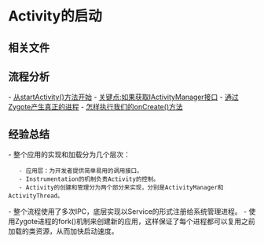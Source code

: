 = Activity的启动 =

== 相关文件 ==
{{{class="brush:text"
frameworks/base/core/java/android/os/Process.java             
frameworks/base/core/jni/android_util_Process.cpp                          
frameworks/base/core/jni/ActivityManager.cpp                           
frameworks/base/services/java/com/android/server/am/ActivityManagerService.java
frameworks/base/services/java/com/android/server/SystemServer.java
frameworks/base/core/java/android/os/ServiceManager.java
frameworks/base/core/java/android/os/ServiceManagerNative.java 
frameworks/base/core/java/android/app/ActivityManagerNative.java
frameworks/base/core/java/android/app/IApplicationThread.java
frameworks/base/core/java/android/app/IActivityManager.java
frameworks/base/core/java/android/app/ActivityThread.java 
frameworks/base/core/java/android/app/ActivityManager.java 
frameworks/base/core/java/android/app/ApplicationThreadNative.java 
}}}

== 流程分析 ==
- [[从startActivity()方法开始]]
- [[关键点:如果获取IActivityManager接口]]
- [[通过Zygote产生真正的进程]]
- [[怎样执行我们的onCreate()方法]]

== 经验总结 ==
- 整个应用的实现和加载分为几个层次：
    - 应用层：为开发者提供简单易用的调用接口。
    - Instrumentation的机制负责Activity的控制。
    - Activity的创建和管理分为两个部分来实现，分别是ActivityManager和ActivityThread。
- 整个流程使用了多次IPC，底层实现以Service的形式注册给系统管理进程。
- 使用Zygote进程的fork()机制来创建新的应用，这样保证了每个进程都可以复用之前加载的类资源，从而加快启动速度。
